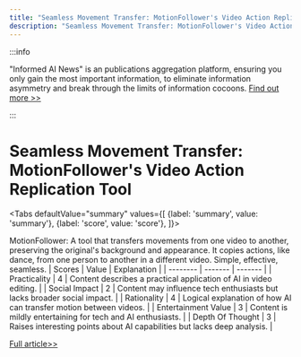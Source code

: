 ```yaml
---
title: "Seamless Movement Transfer: MotionFollower's Video Action Replication Tool"
description: "Seamless Movement Transfer: MotionFollower's Video Action Replication Tool"
---
```



:::info

"Informed AI News" is an publications aggregation platform, ensuring you only gain the most important information, to eliminate information asymmetry and break through the limits of information cocoons.  [Find out more >>](/)

:::

# Seamless Movement Transfer: MotionFollower's Video Action Replication Tool


<Tabs
	defaultValue="summary"
	values={[
	{label: 'summary', value: 'summary'},
	{label: 'score', value: 'score'},
]}>
<TabItem value="summary">


MotionFollower: A tool that transfers movements from one video to another, preserving the original's background and appearance. It copies actions, like dance, from one person to another in a different video. Simple, effective, seamless.
</TabItem>
<TabItem value="score">
	| Scores     | Value   | Explanation |
	| -------- | ------- | ------- |
	| Practicality  | 4    | Content describes a practical application of AI in video editing.    |
	| Social Impact | 2     | Content may influence tech enthusiasts but lacks broader social impact.    |
	| Rationality    | 4    | Logical explanation of how AI can transfer motion between videos.    |
	| Entertainment Value    | 3    | Content is mildly entertaining for tech and AI enthusiasts.    |
	| Depth Of Thought    | 3    | Raises interesting points about AI capabilities but lacks deep analysis.    |
</TabItem>
</Tabs>

[Full article>>](https://x.com/imxiaohu/status/1799648392110645355)
